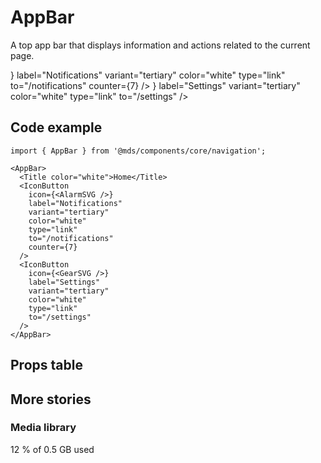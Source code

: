
<Meta title="Components/core/navigation/AppBar" component={AppBar} />

# AppBar

A top app bar that displays information and actions related to the current page.

<Preview className="fullframe" withToolbar>
  <Story name="Home">
    <AppBar>
      <Title color="white">Home</Title>
      <IconButton
        icon={<AlarmSVG />}
        label="Notifications"
        variant="tertiary"
        color="white"
        type="link"
        to="/notifications"
        counter={7}
      />
      <IconButton
        icon={<GearSVG />}
        label="Settings"
        variant="tertiary"
        color="white"
        type="link"
        to="/settings"
      />
    </AppBar>
  </Story>
</Preview>

## Code example

```tsx
import { AppBar } from '@mds/components/core/navigation';
```

```tsx
<AppBar>
  <Title color="white">Home</Title>
  <IconButton
    icon={<AlarmSVG />}
    label="Notifications"
    variant="tertiary"
    color="white"
    type="link"
    to="/notifications"
    counter={7}
  />
  <IconButton
    icon={<GearSVG />}
    label="Settings"
    variant="tertiary"
    color="white"
    type="link"
    to="/settings"
  />
</AppBar>
```

## Props table

<Props of={AppBar} />

## More stories

### Media library

<Preview className="fullframe" withToolbar>
  <Story name="Media library">
    <AppBar>
      <Title color="white">Media library</Title>
      <Detail color="white">12 % of 0.5 GB used</Detail>
    </AppBar>
  </Story>
</Preview>
